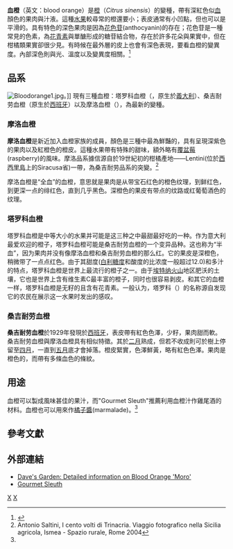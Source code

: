 {{Speciesbox 
| taxon = Citrus × sinensis
| image = Blood_oranges.jpg
| image_caption = 血橙
| binomial_authority = ([[L.|L.]]) [[Osbeck|Osbeck]] 
}}
'''血橙'''（英文：blood orange）是[[橙|橙]]（''Citrus sinensis''）的變種，帶有深紅色似[[血|血]]顏色的果肉與汁液。這種[[水果|水果]]較尋常的橙還要小；表皮通常有小凹點，但也可以是平滑的。具有特色的深色果肉是因為[[花色苷|花色苷]](anthocyanin)的存在；花色苷是一種常見的色素，為[[花青素|花青素]]與單醣形成的糖苷結合物，存在於許多花朵與果實中，但在柑橘類果實卻很少見。有時候在最外層的皮上也會有深色表現，要看血橙的變異度。內部深色則與光、溫度以及變異度相關。<ref name=GS>{{cite web |url=http://gourmetsleuth.com/bloodoranges.htm |title="Gourmet Sleuth - Blood Oranges" |accessdate=2007-04-14 |archive-date=2012-04-09 |archive-url=https://www.webcitation.org/66n43qm51?url=http://www.gourmetsleuth.com/Articles/Produce-638/blood-oranges.aspx |dead-url=no }}</ref>

== 品系 ==
[[File:Bloodorange1.jpg|thumb]]。]]
現有三種血橙：塔罗科血橙（{{lang|en|Tarocco}}，原生於[[義大利|義大利]]）、桑吉耐劳血橙（{{lang|en|Sanguinello}}原生於[[西班牙|西班牙]]）以及摩洛血橙（{{lang|en|Moro}}），為最新的變種。

===摩洛血橙===
'''摩洛血橙'''是新近加入血橙家族的成員，顏色是三種中最為鮮豔的，具有呈現深紫色的果肉以及紅橙色的橙皮。這種水果帶有特殊的甜味，額外略有[[覆盆莓|覆盆莓]](raspberry)的風味。摩洛品系據信源自於19世紀初的柑橘產地——Lentini(位於[[西西里島|西西里島]]上的Siracusa省)一帶，為桑吉耐劳品系的突變。<ref>Antonio Saltini, I cento volti di Trinacria. Viaggio fotografico nella Sicilia agricola, Ismea - Spazio rurale, Rome 2004</ref>

摩洛血橙是“全血”的血橙，意思就是果肉是从带宝石红色的橙色纹理，到鲜红色，到更深一点的绯红色，直到几乎黑色。深橙色的果皮有带点的纹路或红葡萄酒色的纹理。

===塔罗科血橙===
塔罗科血橙是中等大小的水果并可能是这三种之中最甜最好吃的一种。作为意大利最爱欢迎的橙子，塔罗科血橙可能是桑吉耐劳血橙的一个变异品种。这也称为“半血”，因为果肉并没有像摩洛血橙和桑吉耐劳血橙的那么红。它的果皮是深橙色，稍微带了一点点红色。由于其甜度([[白利糖度|白利糖度]]和酸度的比浓度一般超过12.0)和多汁的特点，塔罗科血橙是世界上最流行的橙子之一。由于[[埃特纳火山|埃特纳火山]]地区肥沃的土壤，它也是世界上含有维生素C最丰富的橙子，同时也很容易剥皮。和其它的血橙一样，塔罗科血橙是无籽的且含有花青素。一般认为，塔罗科（{{lang|en|Tarocco}}）的名称源自发现它的农民在展示这一水果时发出的感叹。

===桑吉耐劳血橙===
'''桑吉耐劳血橙'''於1929年發現於[[西班牙|西班牙]]，表皮帶有紅色色澤，少籽，果肉甜而軟。桑吉耐劳血橙與摩洛血橙具有相似特徵。其於[[二月|二月]]熟成，但若不收成則可於樹上停留至[[四月|四月]]，一直到[[五月|五月]]底才會掉落。橙皮緊實，色澤鮮黃，略有紅色色澤。果肉是橙色的，而帶有多條血色的條紋。

== 用途 ==
血橙可以製成風味甚佳的果汁，而"Gourmet Sleuth"推薦利用血橙汁作雞尾酒的材料。血橙也可以用來作[[橘子醬|橘子醬]](marmalade)。<ref name=GS/>

== 參考文獻 ==
{{reflist}}

== 外部連結 ==
* [http://davesgarden.com/pf/go/73496/ Dave's Garden: Detailed information on Blood Orange 'Moro'] {{Wayback|url=http://davesgarden.com/pf/go/73496/ |date=20070629204445 }}
* [http://www.gourmetsleuth.com/bloodoranges.htm#Buy%20and%20Store Gourmet Sleuth] {{Wayback|url=http://www.gourmetsleuth.com/bloodoranges.htm#Buy%20and%20Store |date=20090803141008 }}

{{Citrus}}
{{taxonbar}}

[[Category:柑橘属|X]]
[[Category:卡尔·林奈命名的生物分类|X]]